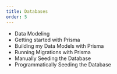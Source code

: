 ```yaml
---
title: Databases
order: 5
---
```


- Data Modeling
- Getting started with Prisma
- Building my Data Models with Prisma
- Running Migrations with Prisma
- Manually Seeding the Database
- Programmatically Seeding the Database
